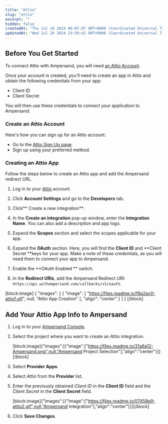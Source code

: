 ```yaml
---
title: "Attio"
slug: "attio"
excerpt: ""
hidden: false
createdAt: "Thu Jul 18 2024 06:07:07 GMT+0000 (Coordinated Universal Time)"
updatedAt: "Wed Jul 24 2024 23:59:42 GMT+0000 (Coordinated Universal Time)"
---
```

## Before You Get Started

To connect Attio with Ampersand, you will need [an Attio Account](https://app.attio.com/auth/sign-in).

Once your account is created, you'll need to create an app in Attio and obtain the following credentials from your app:

- Client ID
- Client Secret

You will then use these credentials to connect your application to Ampersand.

### Create an Attio Account

Here's how you can sign up for an Attio account:

- Go to the [Attio Sign Up page](https://app.attio.com/auth/sign-in).
- Sign up using your preferred method.

### Creating an Attio App

Follow the steps below to create an Attio app and add the Ampersand redirect URL.

1. Log in to your [Attio](https://app.attio.com/auth/sign-in) account.

2. Click **Account Settings** and go to the **Developers** tab.

3. Click** Create a new integration**.

4. In the **Create an integration** pop-up window, enter the **Integration Name**. You can also add a description and app logo.

5. Expand the **Scopes** section and select the scopes applicable for your app.

6. Expand the **OAuth** section. Here, you will find the **Client ID** and **Client Secret **keys for your app. Make a note of these credentials, as you will need them to connect your app to Ampersand.

7. Enable the **OAuth Enabled ** switch.

8. In the **Redirect URIs**, add the Ampersand Redirect URI: `https://api.withampersand.com/callbacks/v1/oauth`.

[block:image]
{
  "images": [
    {
      "image": [
        "https://files.readme.io/f8a2ac0-attio1.gif",
        null,
        "Attio App Creation"
      ],
      "align": "center"
    }
  ]
}
[/block]


## Add Your Attio App Info to Ampersand

1. Log in to your [Ampersand Console](https://console.withampersand.com).

2. Select the project where you want to create an Attio integration.

   [block:image]{"images":[{"image":["https://files.readme.io/31a6a12-Ampersand.png",null,"Ampersand Project Selection"],"align":"center"}]}[/block]

3. Select **Provider Apps**.

4. Select _Attio_ from the **Provider** list.

5. Enter the previously obtained _Client ID_ in the **Client ID** field and the _Client Secret_ in the **Client Secret** field.

   [block:image]{"images":[{"image":["https://files.readme.io/07458e9-attio2.gif",null,"Ampersand Integration"],"align":"center"}]}[/block]

6. Click **Save Changes**.
